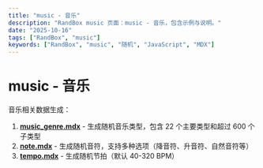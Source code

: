 ```yaml
---
title: "music - 音乐"
description: "RandBox music 页面：music - 音乐，包含示例与说明。"
date: "2025-10-16"
tags: ["RandBox", "music"]
keywords: ["RandBox", "music", "随机", "JavaScript", "MDX"]
---
```


# music - 音乐

音乐相关数据生成：

1. **[music_genre.mdx](/zh/docs/music/music_genre)** - 生成随机音乐类型，包含 22 个主要类型和超过 600 个子类型
2. **[note.mdx](/zh/docs/music/note)** - 生成随机音符，支持多种选项（降音符、升音符、自然音符等）
3. **[tempo.mdx](/zh/docs/music/tempo)** - 生成随机节拍（默认 40-320 BPM）